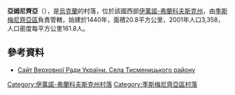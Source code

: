 {{coord|48|58|57|N|24|42|22|E|scale:30000|display=title}}

'''亞姆尼齊亞'''（{{lang-uk|Ямниця}}），是[[烏克蘭|烏克蘭]]的村落，位於該國西部[[伊萬諾-弗蘭科夫斯克州|伊萬諾-弗蘭科夫斯克州]]，由[[季斯梅尼齊亞區|季斯梅尼齊亞區]]負責管轄，始建於1440年，面積20.8平方公里，2001年人口3,358，人口密度每平方公里161.8人。

==參考資料==
* [http://w1.c1.rada.gov.ua/pls/z7502/A004SIL?rdat1=11.08.2012&rf7571=14246 Сайт Верховної Ради України. Села Тисменицького району]{{Webarchive|url=https://archive.is/20121205045846/w1.c1.rada.gov.ua/pls/z7502/A004SIL?rdat1=11.08.2012&rf7571=14246 |date=2012-12-05 }}

{{DEFAULTSORT:Ямниця}}
[[Category:伊萬諾-弗蘭科夫斯克州村落|Category:伊萬諾-弗蘭科夫斯克州村落]]
[[Category:季斯梅尼齊亞區村落|Category:季斯梅尼齊亞區村落]]


{{IvanoFrankivsk-geo-stub}}